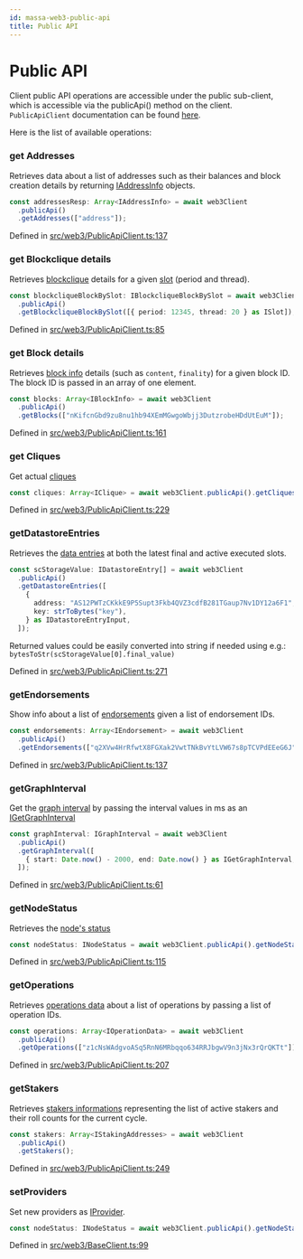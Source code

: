 ```yaml
---
id: massa-web3-public-api
title: Public API
---
```


# Public API

Client public API operations are accessible under the public sub-client, which is accessible via the publicApi() method on the client.
`PublicApiClient` documentation can be found [here](https://web3.docs.massa.net/classes/PublicApiClient.html).

Here is the list of available operations:

### get Addresses

Retrieves data about a list of addresses such as their balances and block creation details by returning [IAddressInfo](https://web3.docs.massa.net/interfaces/IAddressInfo.html) objects.

```ts
const addressesResp: Array<IAddressInfo> = await web3Client
  .publicApi()
  .getAddresses(["address"]);
```

Defined in [src/web3/PublicApiClient.ts:137](https://github.com/massalabs/massa-web3/blob/41f5634/src/web3/PublicApiClient.ts#L137)

### get Blockclique details

Retrieves [blockclique](https://web3.docs.massa.net/interfaces/IBlockcliqueBlockBySlot.html) details for a given [slot](https://web3.docs.massa.net/interfaces/ISlot.html) (period and thread).

```ts
const blockcliqueBlockBySlot: IBlockcliqueBlockBySlot = await web3Client
  .publicApi()
  .getBlockcliqueBlockBySlot([{ period: 12345, thread: 20 } as ISlot]);
```

Defined in [src/web3/PublicApiClient.ts:85](https://github.com/massalabs/massa-web3/blob/41f5634/src/web3/PublicApiClient.ts#L85)

### get Block details

Retrieves [block info](https://web3.docs.massa.net/interfaces/IBlockInfo.html) details (such as `content`, `finality`) for a given block ID. The block ID is passed in an array of one element.

```ts
const blocks: Array<IBlockInfo> = await web3Client
  .publicApi()
  .getBlocks(["nKifcnGbd9zu8nu1hb94XEmMGwgoWbjj3DutzrobeHDdUtEuM"]);
```

Defined in [src/web3/PublicApiClient.ts:161](https://github.com/massalabs/massa-web3/blob/41f5634/src/web3/PublicApiClient.ts#L161)

### get Cliques

Get actual [cliques](https://web3.docs.massa.net/interfaces/IClique.html)

```ts
const cliques: Array<IClique> = await web3Client.publicApi().getCliques();
```

Defined in [src/web3/PublicApiClient.ts:229](https://github.com/massalabs/massa-web3/blob/41f5634/src/web3/PublicApiClient.ts#L229)

### getDatastoreEntries

Retrieves the [data entries](https://web3.docs.massa.net/interfaces/IDatastoreEntry.html) at both the latest final and active executed slots.

```ts
const scStorageValue: IDatastoreEntry[] = await web3Client
  .publicApi()
  .getDatastoreEntries([
    {
      address: "AS12PWTzCKkkE9P5Supt3Fkb4QVZ3cdfB281TGaup7Nv1DY12a6F1",
      key: strToBytes("key"),
    } as IDatastoreEntryInput,
  ]);
```

Returned values could be easily converted into string if needed using e.g.: `bytesToStr(scStorageValue[0].final_value)`

Defined in [src/web3/PublicApiClient.ts:271](https://github.com/massalabs/massa-web3/blob/41f5634/src/web3/PublicApiClient.ts#L271)

### getEndorsements

Show info about a list of [endorsements](https://web3.docs.massa.net/interfaces/IEndorsement.html) given a list of endorsement IDs.

```ts
const endorsements: Array<IEndorsement> = await web3Client
  .publicApi()
  .getEndorsements(["q2XVw4HrRfwtX8FGXak2VwtTNkBvYtLVW67s8pTCVPdEEeG6J"]);
```

Defined in [src/web3/PublicApiClient.ts:137](https://github.com/massalabs/massa-web3/blob/41f5634/src/web3/PublicApiClient.ts#L183)

### getGraphInterval

Get the [graph interval](https://web3.docs.massa.net/interfaces/IGraphInterval.html) by passing the interval values in ms as an [IGetGraphInterval](https://web3.docs.massa.net/interfaces/IGraphInterval.html)

```ts
const graphInterval: IGraphInterval = await web3Client
  .publicApi()
  .getGraphInterval([
    { start: Date.now() - 2000, end: Date.now() } as IGetGraphInterval,
  ]);
```

Defined in [src/web3/PublicApiClient.ts:61](https://github.com/massalabs/massa-web3/blob/41f5634/src/web3/PublicApiClient.ts#L61)

### getNodeStatus

Retrieves the [node's status](https://web3.docs.massa.net/interfaces/INodeStatus.html)

```ts
const nodeStatus: INodeStatus = await web3Client.publicApi().getNodeStatus();
```

Defined in [src/web3/PublicApiClient.ts:115](https://github.com/massalabs/massa-web3/blob/41f5634/src/web3/PublicApiClient.ts#L115)

### getOperations

Retrieves [operations data](https://web3.docs.massa.net/interfaces/IOperationData.html) about a list of operations by passing a list of operation IDs.

```ts
const operations: Array<IOperationData> = await web3Client
  .publicApi()
  .getOperations(["z1cNsWAdgvoASq5RnN6MRbqqo634RRJbgwV9n3jNx3rQrQKTt"]);
```

Defined in [src/web3/PublicApiClient.ts:207](https://github.com/massalabs/massa-web3/blob/41f5634/src/web3/PublicApiClient.ts#L207)

### getStakers

Retrieves [stakers informations](https://web3.docs.massa.net/interfaces/IStakingAddresses.html) representing the list of active stakers and their roll counts for the current cycle.

```ts
const stakers: Array<IStakingAddresses> = await web3Client
  .publicApi()
  .getStakers();
```

Defined in [src/web3/PublicApiClient.ts:249](https://github.com/massalabs/massa-web3/blob/41f5634/src/web3/PublicApiClient.ts#L249)

### setProviders

Set new providers as [IProvider](https://web3.docs.massa.net/interfaces/IProvider.html).

```ts
const nodeStatus: INodeStatus = await web3Client.publicApi().getNodeStatus();
```

Defined in [src/web3/BaseClient.ts:99](https://github.com/massalabs/massa-web3/blob/41f5634/src/web3/BaseClient.ts#L99)

